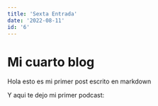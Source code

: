 ```yaml
---
title: 'Sexta Entrada'
date: '2022-08-11'
id: '6'
---
```


# Mi cuarto blog

Hola esto es mi primer post escrito en markdown

Y aqui te dejo mi primer podcast:

<Podcast episode="7qOQJLZ6IqFdRzUt8pOSCf" />